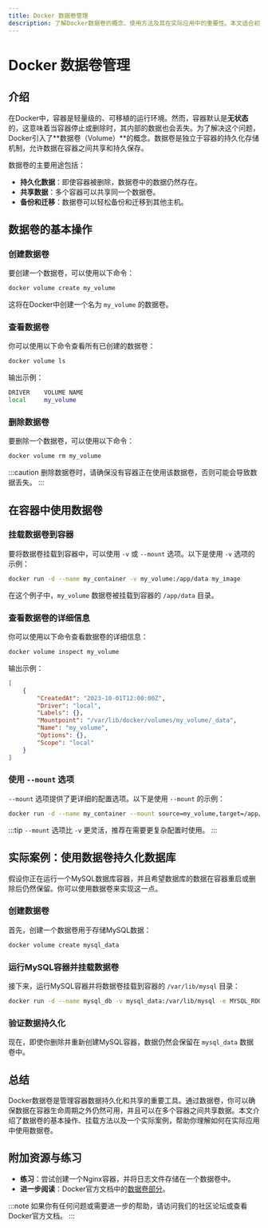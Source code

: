 ```yaml
---
title: Docker 数据卷管理
description: 了解Docker数据卷的概念、使用方法及其在实际应用中的重要性。本文适合初学者，包含代码示例和实际案例。
---
```


# Docker 数据卷管理

## 介绍

在Docker中，容器是轻量级的、可移植的运行环境。然而，容器默认是**无状态**的，这意味着当容器停止或删除时，其内部的数据也会丢失。为了解决这个问题，Docker引入了**数据卷（Volume）**的概念。数据卷是独立于容器的持久化存储机制，允许数据在容器之间共享和持久保存。

数据卷的主要用途包括：
- **持久化数据**：即使容器被删除，数据卷中的数据仍然存在。
- **共享数据**：多个容器可以共享同一个数据卷。
- **备份和迁移**：数据卷可以轻松备份和迁移到其他主机。

## 数据卷的基本操作

### 创建数据卷

要创建一个数据卷，可以使用以下命令：

```bash
docker volume create my_volume
```

这将在Docker中创建一个名为 `my_volume` 的数据卷。

### 查看数据卷

你可以使用以下命令查看所有已创建的数据卷：

```bash
docker volume ls
```

输出示例：

```bash
DRIVER    VOLUME NAME
local     my_volume
```

### 删除数据卷

要删除一个数据卷，可以使用以下命令：

```bash
docker volume rm my_volume
```

:::caution
删除数据卷时，请确保没有容器正在使用该数据卷，否则可能会导致数据丢失。
:::

## 在容器中使用数据卷

### 挂载数据卷到容器

要将数据卷挂载到容器中，可以使用 `-v` 或 `--mount` 选项。以下是使用 `-v` 选项的示例：

```bash
docker run -d --name my_container -v my_volume:/app/data my_image
```

在这个例子中，`my_volume` 数据卷被挂载到容器的 `/app/data` 目录。

### 查看数据卷的详细信息

你可以使用以下命令查看数据卷的详细信息：

```bash
docker volume inspect my_volume
```

输出示例：

```json
[
    {
        "CreatedAt": "2023-10-01T12:00:00Z",
        "Driver": "local",
        "Labels": {},
        "Mountpoint": "/var/lib/docker/volumes/my_volume/_data",
        "Name": "my_volume",
        "Options": {},
        "Scope": "local"
    }
]
```

### 使用 `--mount` 选项

`--mount` 选项提供了更详细的配置选项。以下是使用 `--mount` 的示例：

```bash
docker run -d --name my_container --mount source=my_volume,target=/app/data my_image
```

:::tip
`--mount` 选项比 `-v` 更灵活，推荐在需要更复杂配置时使用。
:::

## 实际案例：使用数据卷持久化数据库

假设你正在运行一个MySQL数据库容器，并且希望数据库的数据在容器重启或删除后仍然保留。你可以使用数据卷来实现这一点。

### 创建数据卷

首先，创建一个数据卷用于存储MySQL数据：

```bash
docker volume create mysql_data
```

### 运行MySQL容器并挂载数据卷

接下来，运行MySQL容器并将数据卷挂载到容器的 `/var/lib/mysql` 目录：

```bash
docker run -d --name mysql_db -v mysql_data:/var/lib/mysql -e MYSQL_ROOT_PASSWORD=my-secret-pw mysql:latest
```

### 验证数据持久化

现在，即使你删除并重新创建MySQL容器，数据仍然会保留在 `mysql_data` 数据卷中。

## 总结

Docker数据卷是管理容器数据持久化和共享的重要工具。通过数据卷，你可以确保数据在容器生命周期之外仍然可用，并且可以在多个容器之间共享数据。本文介绍了数据卷的基本操作、挂载方法以及一个实际案例，帮助你理解如何在实际应用中使用数据卷。

## 附加资源与练习

- **练习**：尝试创建一个Nginx容器，并将日志文件存储在一个数据卷中。
- **进一步阅读**：Docker官方文档中的[数据卷部分](https://docs.docker.com/storage/volumes/)。

:::note
如果你有任何问题或需要进一步的帮助，请访问我们的社区论坛或查看Docker官方文档。
:::